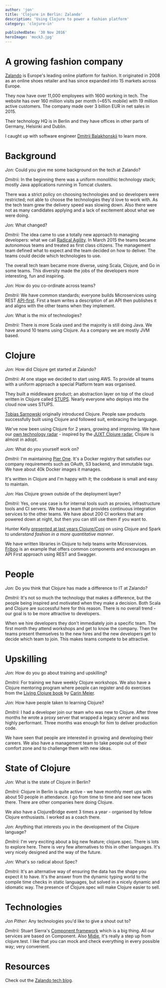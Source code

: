 ```yaml
---
author: 'jon'
title: 'Clojure in Berlin: Zalando'
description: 'Using Clojure to power a fashion platform'
category: 'clojure-in'

publishedDate: '30 Nov 2016'
heroImage: 'mock3.jpg'
---
```


# A growing fashion company

[Zalando](https://www.zalando.de/) is Europe's leading online platform
for fashion. It originated in 2008 as an online shoes retailer and has
since expanded into 15 markets across Europe.

They now have over 11,000 employees with 1600 working in tech. The
website has over 160 million visits per month (\~65% mobile) with 19
million active customers. The company made over 3 billion EUR in net
sales in 2015.

Their technology HQ is in Berlin and they have offices in other parts of
Germany, Helsinki and Dublin.

I caught up with software engineer [Dmitrii
Balakhonskii](https://github.com/dryewo) to learn more.

# Background

_Jon:_ Could you give me some background on the tech at Zalando?

_Dmitrii:_ In the beginning there was a uniform monolithic technology
stack; mostly Java applications running in Tomcat clusters.

There was a strict policy on choosing technologies and so developers
were restricted; not able to choose the technologies they'd love to work
with. As the tech team grew the delivery speed was slowing down. Also
there were not as many candidates applying and a lack of excitement
about what we were doing.

_Jon:_ What changed?

_Dmitrii:_ The idea came to use a totally new approach to managing
developers: what we call [Radical
Agility](https://tech.zalando.com/blog/radical-agility-study-notes/). In
March 2015 the teams became autonomous teams and treated as first class
citizens. The management team defined what to expect and the team
decided on how to deliver. The teams could decide which technologies to
use.

The overall tech team became more diverse, using Scala, Clojure, and Go
in some teams. This diversity made the jobs of the developers more
interesting, fun and inspiring.

_Jon:_ How do you co-ordinate across teams?

_Dmitrii:_ We have common standards; everyone builds Microservices using
REST [API-first](http://www.api-first.com/). First a team writes a
description of an API then publishes it and aligns with the other teams
when they implement.

_Jon:_ What is the mix of technologies?

_Dmitrii:_ There is more Scala used and the majority is still doing
Java. We have around 10 teams using Clojure. As a company we are mostly
JVM based.

# Clojure

_Jon:_ How did Clojure get started at Zalando?

_Dmitrii:_ At one stage we decided to start using AWS. To provide all
teams with a uniform approach a special Platform team was organised.

They built a middleware product; an abstraction layer on top of the
cloud written in Clojure called [STUPS](https://stups.io/). Nearly
everyone who deploys into the cloud now uses STUPS.

[Tobias Sarnowski](https://github.com/sarnowski) originally introduced
Clojure. People saw products successfully built using Clojure and
followed suit, embracing the language.

We've now been using Clojure for 2 years, growing and improving. We have
our [own technology
radar](https://tech.zalando.com/blog/zalando-tech-radar/) - inspired by
the [JUXT Clojure radar](https://juxt.pro/radar.html), Clojure is almost
in adopt.

_Jon:_ What do you yourself work on?

_Dmitrii:_ I'm maintaining [Pier
One](https://github.com/zalando-stups/pierone). It's a Docker registry
that satisfies our company requirements such as OAuth, S3 backend, and
immutable tags. We have about 40k Docker images it manages.

It's written in Clojure and I'm happy with it; the codebase is small and
easy to maintain.

_Jon:_ Has Clojure grown outside of the deployment layer?

_Dmitrii:_ Yes, one use case is for internal tools such as proxies,
infrastructure tools and CI servers. We have a team that provides
continuous integration services to the other teams. We have about 200 CI
workers that are powered down at night, but then you can still use them
if you want to.

Hunter Kelly [presented at last years
Clojure/Conj](https://tech.zalando.com/blog/how-zalandos-using-clojurespark-slides/)
on using Clojure and Spark to _understand fashion in a more quantitative
manner_.

We have written libraries in Clojure to help teams write Microservices.
[Friboo](https://github.com/zalando/friboo) is an example that offers
common components and encourages an API First approach using REST and
Swagger.

# People

_Jon:_ Do you think that Clojure has made a difference to IT at Zalando?

_Dmitrii:_ It's not so much the technology that makes a difference, but
the people being inspired and motivated when they make a decision. Both
Scala and Clojure are successful here for this reason. There is no
overall trend - our goal is to be more attractive to developers.

When we hire developers they don't immediately join a specific team. The
first month they attend workshops and get to know the company. Then the
teams present themselves to the new hires and the new developers get to
decide which team to join. This makes teams compete to be attractive.

# Upskilling

_Jon:_ How do you go about training and upskilling?

_Dmitrii:_ For training we have weekly Clojure workshops. We also have a
Clojure mentoring program where people can register and do exercises
from the [Living Clojure
book](http://shop.oreilly.com/product/0636920034292.do) by [Carin
Meier](https://github.com/gigasquid).

_Jon:_ How have people taken to learning Clojure?

_Dmitrii:_ I had a developer join our team who was new to Clojure. After
three months he wrote a proxy server that wrapped a legacy server and
was highly performant. Three months was enough for him to deliver
production code.

We have seen that people are interested in growing and developing their
careers. We also have a management team to take people out of their
comfort zone and to challenge them with new ideas.

# State of Clojure

_Jon:_ What is the state of Clojure in Berlin?

_Dmitrii:_ Clojure in Berlin is quite active - we have monthly meet ups
with about 50 people in attendance. I go from time to time and see new
faces there. There are other companies here doing Clojure.

We also have a ClojureBridge event 3 times a year - organised by fellow
Clojure enthusiasts. I worked as a coach there.

_Jon:_ Anything that interests you in the development of the Clojure
language?

_Dmitrii:_ I'm very exciting about a big new feature; clojure.spec.
There is lots to explore here. There is very few alternatives to this in
other languages. It's very nicely designed and the way of the future.

_Jon:_ What's so radical about Spec?

_Dmitrii:_ It's an alternative way of ensuring the data has the shape
you expect it to have. It's the answer from the dynamic typing world to
the compile time checks in static languages, but solved in a nicely
dynamic and idiomatic way. The presence of Clojure.spec will make
Clojure easier to sell.

# Technologies

_Jon Pither:_ Any technologies you'd like to give a shout out to?

_Dmitrii:_ Stuart Sierra's [Component
framework](https://github.com/stuartsierra/component) which is a big
thing. All our services are based on Component. Also
[Midje](https://github.com/marick/Midje), it's really a step up from
clojure.test. I like that you can mock and check everything in every
possible way; very convenient.

# Resources

Check out the [Zalando tech blog](https://tech.zalando.com/blog/).

